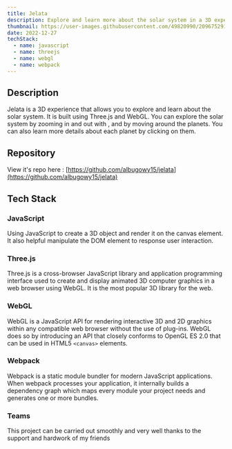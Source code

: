 ```yaml
---
title: Jelata
description: Explore and learn more about the solar system in a 3D experience using Three.js
thumbnail: https://user-images.githubusercontent.com/49820990/209675291-5646e5a8-dd05-4cfe-a537-0e5c2c287620.png
date: 2022-12-27
techStack:
  - name: javascript
  - name: threejs
  - name: webgl
  - name: webpack
---
```


## Description

Jelata is a 3D experience that allows you to explore and learn about the solar system. It is built using Three.js and WebGL. You can explore the solar system by zooming in and out with , and by moving around the planets. You can also learn more details about each planet by clicking on them.

## Repository

View it's repo here : [https://github.com/albugowy15/jelata](https://github.com/albugowy15/jelata)

## Tech Stack

### JavaScript

Using JavaScript to create a 3D object and render it on the canvas element. It also helpful manipulate the DOM element to response user interaction.

### Three.js

Three.js is a cross-browser JavaScript library and application programming interface used to create and display animated 3D computer graphics in a web browser using WebGL. It is the most popular 3D library for the web.

### WebGL

WebGL is a JavaScript API for rendering interactive 3D and 2D graphics within any compatible web browser without the use of plug-ins. WebGL does so by introducing an API that closely conforms to OpenGL ES 2.0 that can be used in HTML5 `<canvas>` elements.

### Webpack

Webpack is a static module bundler for modern JavaScript applications. When webpack processes your application, it internally builds a dependency graph which maps every module your project needs and generates one or more bundles.

### Teams

This project can be carried out smoothly and very well thanks to the support and hardwork of my friends

<div class='flex justify-center gap-3 flex-wrap'>
	<CreditBadge img='https://github.com/ariefbadrussholeh.png' username='ariefbadrussholeh' url='https://github.com/ariefbadrussholeh' />
	<CreditBadge img='https://github.com/IztMhd.png' username='IztMhd' url='https://github.com/IztMhd' />
	<CreditBadge img='https://github.com/D-060103.png' username='D-060103' url='https://github.com/D-060103' />
	<CreditBadge img='https://github.com/khairuddin-n.png' username='khairuddin-n' url='https://github.com/khairuddin-n' />
</div>
